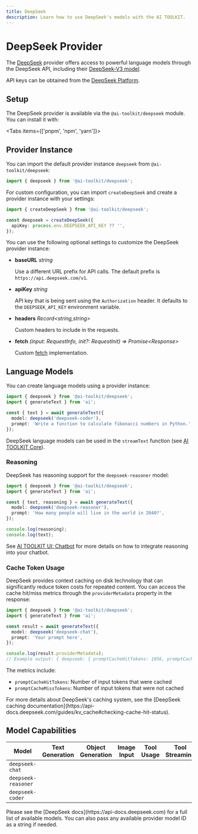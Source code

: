 ```yaml
---
title: DeepSeek
description: Learn how to use DeepSeek's models with the AI TOOLKIT.
---
```


# DeepSeek Provider

The [DeepSeek](https://www.deepseek.com) provider offers access to powerful language models through the DeepSeek API, including their [DeepSeek-V3 model](https://github.com/deepseek-ai/DeepSeek-V3).

API keys can be obtained from the [DeepSeek Platform](https://platform.deepseek.com/api_keys).

## Setup

The DeepSeek provider is available via the `@ai-toolkit/deepseek` module. You can install it with:

<Tabs items={['pnpm', 'npm', 'yarn']}>
  <Tab>
    <Snippet text="pnpm add @ai-toolkit/deepseek" dark />
  </Tab>
  <Tab>
    <Snippet text="npm install @ai-toolkit/deepseek" dark />
  </Tab>
  <Tab>
    <Snippet text="yarn add @ai-toolkit/deepseek" dark />
  </Tab>
</Tabs>

## Provider Instance

You can import the default provider instance `deepseek` from `@ai-toolkit/deepseek`:

```ts
import { deepseek } from '@ai-toolkit/deepseek';
```

For custom configuration, you can import `createDeepSeek` and create a provider instance with your settings:

```ts
import { createDeepSeek } from '@ai-toolkit/deepseek';

const deepseek = createDeepSeek({
  apiKey: process.env.DEEPSEEK_API_KEY ?? '',
});
```

You can use the following optional settings to customize the DeepSeek provider instance:

- **baseURL** _string_

  Use a different URL prefix for API calls.
  The default prefix is `https://api.deepseek.com/v1`.

- **apiKey** _string_

  API key that is being sent using the `Authorization` header. It defaults to
  the `DEEPSEEK_API_KEY` environment variable.

- **headers** _Record&lt;string,string&gt;_

  Custom headers to include in the requests.

- **fetch** _(input: RequestInfo, init?: RequestInit) => Promise&lt;Response&gt;_

  Custom [fetch](https://developer.mozilla.org/en-US/docs/Web/API/fetch) implementation.

## Language Models

You can create language models using a provider instance:

```ts
import { deepseek } from '@ai-toolkit/deepseek';
import { generateText } from 'ai';

const { text } = await generateText({
  model: deepseek('deepseek-coder'),
  prompt: 'Write a function to calculate fibonacci numbers in Python.',
});
```

DeepSeek language models can be used in the `streamText` function
(see [AI TOOLKIT Core](/docs/ai-toolkit-core)).

### Reasoning

DeepSeek has reasoning support for the `deepseek-reasoner` model:

```ts
import { deepseek } from '@ai-toolkit/deepseek';
import { generateText } from 'ai';

const { text, reasoning } = await generateText({
  model: deepseek('deepseek-reasoner'),
  prompt: 'How many people will live in the world in 2040?',
});

console.log(reasoning);
console.log(text);
```

See [AI TOOLKIT UI: Chatbot](/docs/ai-toolkit-ui/chatbot#reasoning) for more details
on how to integrate reasoning into your chatbot.

### Cache Token Usage

DeepSeek provides context caching on disk technology that can significantly reduce token costs for repeated content. You can access the cache hit/miss metrics through the `providerMetadata` property in the response:

```ts
import { deepseek } from '@ai-toolkit/deepseek';
import { generateText } from 'ai';

const result = await generateText({
  model: deepseek('deepseek-chat'),
  prompt: 'Your prompt here',
});

console.log(result.providerMetadata);
// Example output: { deepseek: { promptCacheHitTokens: 1856, promptCacheMissTokens: 5 } }
```

The metrics include:

- `promptCacheHitTokens`: Number of input tokens that were cached
- `promptCacheMissTokens`: Number of input tokens that were not cached

<Note>
  For more details about DeepSeek's caching system, see the [DeepSeek caching
  documentation](https://api-docs.deepseek.com/guides/kv_cache#checking-cache-hit-status).
</Note>

## Model Capabilities

| Model               | Text Generation     | Object Generation   | Image Input         | Tool Usage          | Tool Streaming      |
| ------------------- | ------------------- | ------------------- | ------------------- | ------------------- | ------------------- |
| `deepseek-chat`     | <Check size={18} /> | <Check size={18} /> | <Cross size={18} /> | <Check size={18} /> | <Check size={18} /> |
| `deepseek-reasoner` | <Check size={18} /> | <Cross size={18} /> | <Cross size={18} /> | <Cross size={18} /> | <Cross size={18} /> |
| `deepseek-coder`    | <Check size={18} /> | <Check size={18} /> | <Cross size={18} /> | <Check size={18} /> | <Check size={18} /> |

<Note>
  Please see the [DeepSeek docs](https://api-docs.deepseek.com) for a full list
  of available models. You can also pass any available provider model ID as a
  string if needed.
</Note>
